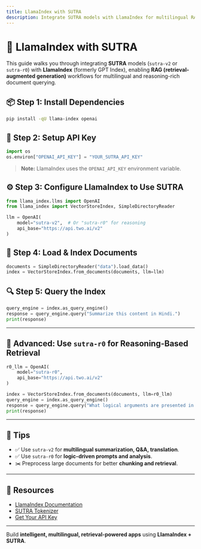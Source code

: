 ```yaml
---
title: LlamaIndex with SUTRA
description: Integrate SUTRA models with LlamaIndex for multilingual RAG and reasoning-rich applications.
---
```


# 🧠 LlamaIndex with SUTRA

This guide walks you through integrating **SUTRA** models (`sutra-v2` or `sutra-r0`) with **LlamaIndex** (formerly GPT Index), enabling **RAG (retrieval-augmented generation)** workflows for multilingual and reasoning-rich document querying.

## 📦 Step 1: Install Dependencies

```bash
pip install -qU llama-index openai
```

## 🔐 Step 2: Setup API Key

```python
import os
os.environ["OPENAI_API_KEY"] = "YOUR_SUTRA_API_KEY"
```

> **Note:** LlamaIndex uses the `OPENAI_API_KEY` environment variable.

## ⚙️ Step 3: Configure LlamaIndex to Use SUTRA

```python
from llama_index.llms import OpenAI
from llama_index import VectorStoreIndex, SimpleDirectoryReader

llm = OpenAI(
    model="sutra-v2",  # Or "sutra-r0" for reasoning
    api_base="https://api.two.ai/v2"
)
```

## 📂 Step 4: Load & Index Documents

```python
documents = SimpleDirectoryReader("data").load_data()
index = VectorStoreIndex.from_documents(documents, llm=llm)
```

## 🔍 Step 5: Query the Index

```python
query_engine = index.as_query_engine()
response = query_engine.query("Summarize this content in Hindi.")
print(response)
```

---

## 🧠 Advanced: Use `sutra-r0` for Reasoning-Based Retrieval

```python
r0_llm = OpenAI(
    model="sutra-r0",
    api_base="https://api.two.ai/v2"
)

index = VectorStoreIndex.from_documents(documents, llm=r0_llm)
query_engine = index.as_query_engine()
response = query_engine.query("What logical arguments are presented in this article?")
print(response)
```

---

## 📎 Tips

- ✅ Use `sutra-v2` for **multilingual summarization, Q&A, translation**.
- ✅ Use `sutra-r0` for **logic-driven prompts and analysis**.
- ✂️ Preprocess large documents for better **chunking and retrieval**.

---

## 🔗 Resources

- [LlamaIndex Documentation](https://docs.llamaindex.ai/)
- [SUTRA Tokenizer](https://sutra.two.ai/tokenizer)
- [Get Your API Key](https://www.two.ai/sutra/api)

---

Build **intelligent, multilingual, retrieval-powered apps** using **LlamaIndex + SUTRA**.
